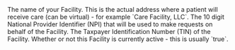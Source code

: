 <ParamField body="name" type="string" required>
  The name of your Facility. This is the actual address where a patient will receive care (can be
  virtual) - for example `Care Facility, LLC`.
</ParamField>

<ParamField body="npi" type="string" required>
  The 10 digit National Provider Identifier (NPI) that will be used to make requests on behalf of
  the Facility.
</ParamField>

<ParamField body="address" type="object" required>
  <Snippet file="address.mdx" />
</ParamField>

<ParamField body="tin" type="string">
  The Taxpayer Identification Number (TIN) of the Facility.
</ParamField>

<ParamField body="active" type="bool">
  Whether or not this Facility is currently active - this is usually `true`.
</ParamField>
